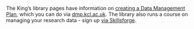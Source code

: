 <!-- This is where you can write information on your organisation's data management and data management plan webpage and support contacts. Replace the text below with anything you like, and it will appear in relevant places in the lessons. -->
<!-- Referenced in step1Folders.Rmd -->

The King's library pages have information on [creating a Data Management Plan](https://www.kcl.ac.uk/researchsupport/managing/plan), which you can do via [dmp.kcl.ac.uk](https://dmp.kcl.ac.uk/). The library also runs a course on managing your research data - sign up [via Skillsforge](https://training.kcl.ac.uk/kcl/#he.dev/eventDetails,;em,id=6ba499f1-416c-46ee-8ecb-f804a9fc0312%20).

